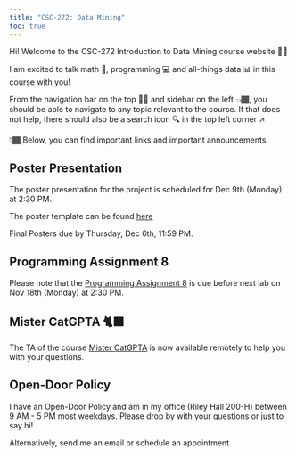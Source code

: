 ```yaml
---
title: "CSC-272: Data Mining"
toc: true
---
```


Hi! Welcome to the CSC-272 Introduction to Data Mining course website 👋🏾

I am excited to talk math 🔢, programming 💻 and all-things data 📊 in this course with you!

From the navigation bar on the top ☝🏾 and sidebar on the left 👈🏾, you should be able to navigate to any topic relevant to the course. If that does not help, there should also be a search icon 🔍 in the top left corner ↗️

👇🏾 Below, you can find important links and important announcements.

::: {.callout-caution}
# Poster Presentation
The poster presentation for the project is scheduled for Dec 9th (Monday) at 2:30 PM. 

The poster template can be found [here](https://docs.google.com/presentation/d/12WyL8m-YKPqiJ7r9GkSo76Du0YdzAppPeT3xjPy1yj0/edit#slide=id.g279418aeb01_2_75)

Final Posters due by Thursday, Dec 6th, 11:59 PM.
::: 


::: {.callout-caution}
# Programming Assignment 8
Please note that the [Programming Assignment 8](https://colab.research.google.com/drive/1e0EqjeXn184emarLMYYTq8YlU6upk5Zp?usp=sharing) is due before next lab on Nov 18th (Monday) at 2:30 PM.
::: 

<!-- ::: {.callout-caution}
# Programming Assignment 7
Please note that the [Programming Assignment 7](https://colab.research.google.com/drive/1oOTyWbIVeAfiAR0rCfIgUt6BAV3Tcor7?usp=sharing) is due before next lab on Nov 11th (Monday) at 2:30 PM.
:::  -->

::: {.callout-tip}
# Mister CatGPTA 🐈‍⬛
The TA of the course [Mister CatGPTA](/ta.html) is now available remotely to help you with your questions. 
:::

::: {.callout-tip}
## Open-Door Policy
I have an Open-Door Policy and am in my office (Riley Hall 200-H) between 9 AM - 5 PM most weekdays. Please drop by with your questions or just to say hi!

Alternatively, send me an email or schedule an appointment
:::

